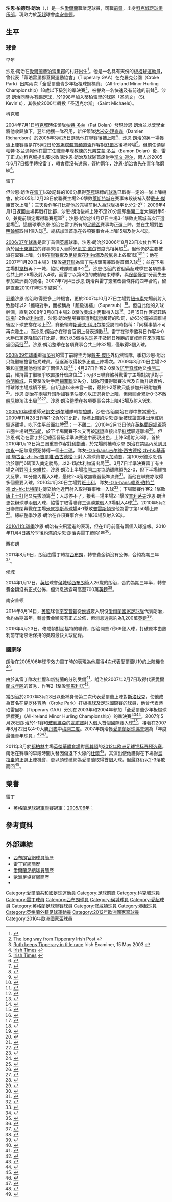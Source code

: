 {{noteTA
|G1=Football
|G2=FAcup
|G3=EPL
|T=zh-hans:谢恩·朗; zh-hk:沙恩·朗治;
|1=zh-hans:谢恩·朗; zh-hk:沙恩·朗治;
|2=zh-hans:谢恩·帕特里克·朗; zh-hk:沙恩·柏德烈·朗治;
|3=zh-hans:凯文·道尔; zh-hk:奇雲·杜爾;
|4=zh-hans:戴夫·基特森; zh-hk:戴夫·傑臣;
|5=zh-hans:斯蒂夫·科贝尔; zh-hk:史提夫·郭甫;
|6=zh-hans:贝纳永; zh-hk:班拿約;
|7=zh-hans:科克城; zh-hk:曲克城;
}}
{{Infobox Football biography 2
| playername          = 沙恩·朗治<br />''Shane Long''
| image               = [[File:FIFA_WC-qualification_2014_-_Austria_vs_Ireland_2013-09-10_-_Shane_Long_02.jpg|220px]]
| fullname            = Shane Patrick Long
| dateofbirth         = {{Birth date and age|1987|1|22|df=yes}}
| birth_place = 愛爾蘭[[蒂珀雷里郡|蒂珀雷里郡]]{{le|葛蘭豪|Gortnahoe}}
| height              = 178cm 
| position            = [[前鋒_(足球)|前鋒]]
| currentclub         = [[南安普顿足球俱乐部|南安普顿]]
| clubnumber          = 7
| youthyears1         = 1998−2000
| youthclubs1         = 圣凯文
| youthyears2         = 2000−2004
| youthclubs2         = 圣迈克尔斯
| years1              = 2004−2005
| clubs1              = [[科克城足球俱乐部|科克城]]
| caps1               = 1
| goals1              = 0
| years2              = 2005−2011
| clubs2              = [[雷丁足球俱乐部|雷丁]]
| caps2               = 174
| goals2              = 44
| years3              = 2011−2014
| clubs3              = [[西布罗姆维奇足球俱乐部|西布朗]]
| caps3               = 81
| goals3              = 19
| years4              = 2014
| clubs4              = [[赫尔城足球俱乐部|侯城]]
| caps4               = 15
| goals4              = 4
| years5              = 2014−
| clubs5              = [[南安普顿足球俱乐部|南安普顿]]
| caps5               = 186
| goals5              = 27
| years6              = 2021
| clubs6              = → [[伯恩茅斯足球俱乐部|伯恩茅斯]]
| caps6               = 11
| goals6              = 2
| nationalyears1      = 2006
| nationalteam1       = [[愛爾蘭國家足球乙隊|愛爾蘭B隊]]
| nationalcaps1       = 1
| nationalgoals1      = 0
| nationalyears2      = 2006
| nationalteam2       = [[愛爾蘭21歲以下國家足球隊|愛爾蘭U21]]
| nationalcaps2       = 1
| nationalgoals2      = 0
| nationalyears3      = 2007−
| nationalteam3       = [[愛爾蘭國家足球隊|愛爾蘭]]
| nationalcaps3       = 88
| nationalgoals3      = 17
| club-update         = 2021年9月26日 (日) 17:28 (UTC)
| nationalteam-update = 2021年3月30日
}}

'''沙恩·柏德烈·朗治'''（{{lang-en|'''Shane Patrick Long'''}}，{{bd|1987年|1月22日|catIdx=Long, Shane}}）是一名[[愛爾蘭|愛爾蘭]]職業足球員，司職[[前鋒_(足球)|前鋒]]，出身[[科克城足球俱乐部|科克城足球俱乐部]]。現效力於[[英超|英超]]球會[[南安普顿足球俱乐部|南安普顿]]。

== 生平 ==
=== 球會 ===
;早年
沙恩·朗治在[[愛爾蘭|愛爾蘭]][[蒂珀雷里郡|蒂珀雷里郡]]的村莊{{le|葛蘭豪|Gortnahoe}}出生<ref>{{cite news |language=en |date=2006-04-16 |url=http://www.timesonline.co.uk/article/0,,2093-2136208_1,00.html |title=Treated like Royalty |work=''timesonline.co.uk'' |accessdate=2006-05-17 }}</ref>。他是一名具有天份的[[板棍球|板棍球]][[運動員|運動員]]，曾代表「蒂珀雷里郡蓋爾運動協會」（Tipperary GAA）在克羅克公園（Croke Park）出席兩次「全愛爾蘭青少年板棍球錦標賽」（All-Ireland Minor Hurling Championship）18歲以下級別的準決賽<ref>[http://www.irishpost.co.uk/news/story/?trs=gbididkf The long way from Tipperary] {{Wayback|url=http://www.irishpost.co.uk/news/story/?trs=gbididkf |date=20151118080300 }} Irish Post {{en}}</ref>，被譽為一名快速及有前途的前鋒<ref>[http://archives.tcm.ie/irishexaminer/2003/05/15/story510227459.asp Ruth keeps Tipperary in title race] {{Wayback|url=http://archives.tcm.ie/irishexaminer/2003/05/15/story510227459.asp |date=20030821034135 }} Irish Examiner, 15 May 2003 {{en}}</ref>。沙恩·朗治同時亦有踢足球，於1998年加入蒂珀雷里的球隊「圣凯文」（St. Kevin's），其後於2000年轉投「圣迈克尔斯」（Saint Michaels）。

;科克城
2004年7月1日[[科克城足球俱乐部|科克城]]時任領隊[[帕特·多兰|帕特·多兰]]（Pat Dolan）發現沙恩·朗治並以獎學金將他收歸旗下，翌年他獲一隊召用，新任領隊[[达米安·理查森|达米安·理查森]]（Damien Richardson）於2005年3月25日選派他在聯賽後補上陣<ref>[http://www.irishtimes.com/newspaper/archive/2005/0326/Pg029.html#Ar02901:3E665B41466941865B42D66946273446E73E Irish Times]{{subscription}} {{Wayback|url=http://www.irishtimes.com/newspaper/archive/2005/0326/Pg029.html#Ar02901:3E665B41466941865B42D66946273446E73E |date=20121022233724 }}{{en}}</ref>，沙恩·朗治的另一場獲派上陣賽事是在5月2日於[[塞坦塔體育頻道盃|塞坦塔體育頻道盃]]作客對[[舒尔本足球俱乐部|舒爾本]]後補登場<ref>[http://www.irishtimes.com/newspaper/archive/2005/0503/Pg019.html#Ar01905:0005F105A60900068404169204168404469204468404A69201974105A74F0C874E10975C18F6131B961D1A66401CE64A1BE64B1E76551EE6BA22F6C819D74F1D27590006351FA63F1FC63520163F Irish Times]{{subscription}} {{Wayback|url=http://www.irishtimes.com/newspaper/archive/2005/0503/Pg019.html#Ar01905:0005F105A60900068404169204168404469204468404A69201974105A74F0C874E10975C18F6131B961D1A66401CE64A1BE64B1E76551EE6BA22F6C819D74F1D27590006351FA63F1FC63520163F |date=20121022233943 }}{{en}}</ref>。但前任領隊帕特·多兰通報他在[[雷丁足球俱乐部|雷丁]]任職青年隊教練的兄弟[[艾蒙·多兰|艾蒙·多兰]]（Eamon Dolan）後，雷丁正式向科克城提出要求收購沙恩·朗治及球隊首席射手[[凯文·道尔|凯文·道尔]]，兩人於2005年6月7日攜手轉投雷丁，轉會費沒有透露，簽約兩年，沙恩·朗治會先在青年隊磨練<ref>{{cite news |language=en |url=http://news.bbc.co.uk/sport2/hi/football/teams/r/reading/4614667.stm |title=Reading complete double Cork deal |publisher=''[[BBC_Sport|BBC Sport]]'' |date=2005-06-07 |accessdate=2011-05-27 |archive-date=2014-02-02 |archive-url=https://web.archive.org/web/20140202153421/http://news.bbc.co.uk/sport2/hi/football/teams/r/reading/4614667.stm |dead-url=no }}</ref>。

;雷丁
但沙恩·朗治在[[雷丁足球俱乐部|雷丁]]以破記錄的106分贏得[[英冠|英冠]]錦標的[[2005年至2006年英格蘭足球冠軍聯賽|球季]]已取得一定的一隊上陣機會，於2005年12月28日於聯賽主場2-0擊敗[[莱斯特城足球俱乐部|莱斯特城]]在賽事末段後補入替[[戴夫·傑臣|戴夫·傑臣]]首次上陣<ref>{{cite news |language=en |url=http://www.readingfc.co.uk/page/MatchReport/0,,10306~30610,00.html |title=Reading vs Leicester City |publisher=[[雷丁足球俱乐部|''readingfc.co.uk'']] |date=2005-12-28 |accessdate=2011-05-27 |deadurl=yes |archiveurl=https://web.archive.org/web/20110310202131/http://www.readingfc.co.uk/page/MatchReport/0,,10306~30610,00.html |archivedate=2011-03-10 }}</ref>；三天後作客[[德比郡足球俱乐部|打比郡]]他於完場前射入為球隊扳平比分2-2<ref>{{cite news |language=en |url=http://www.readingfc.co.uk/page/MatchReport/0,,10306~30488,00.html |title=Derby County vs Reading |publisher=[[雷丁足球俱乐部|''readingfc.co.uk'']] |date=2005-12-31 |accessdate=2011-05-27 |deadurl=yes |archiveurl=https://web.archive.org/web/20110310194843/http://www.readingfc.co.uk/page/MatchReport/0,,10306~30488,00.html |archivedate=2011-03-10 }}</ref>；2006年4月1日返回主場再戰打比郡，沙恩·朗治後補上陣不足20分鐘即[[梅開二度|梅開二度]]大勝對手5-0，兼提前鎖定奪得聯賽冠軍<ref>{{cite news |language=en |url=http://www.readingfc.co.uk/page/MatchReport/0,,10306~31094,00.html |title=Reading vs Derby County |publisher=[[雷丁足球俱乐部|''readingfc.co.uk'']] |date=2006-04-01 |accessdate=2011-05-27 |deadurl=yes |archiveurl=https://web.archive.org/web/20110310202810/http://www.readingfc.co.uk/page/MatchReport/0,,10306~31094,00.html |archivedate=2011-03-10 }}</ref>；沙恩·朗治於4月17日主場3-1擊敗[[斯托克城足球俱乐部|史篤城]]首次正選登場<ref>{{cite news |language=en |url=http://www.readingfc.co.uk/page/MatchReport/0,,10306~29397,00.html |title=Reading vs Stoke City |publisher=[[雷丁足球俱乐部|''readingfc.co.uk'']] |date=2006-04-17 |accessdate=2011-05-27 |deadurl=yes |archiveurl=https://web.archive.org/web/20110310194259/http://www.readingfc.co.uk/page/MatchReport/0,,10306~29397,00.html |archivedate=2011-03-10 }}</ref>。這個球季沙恩·朗治在雷丁所有的[[英格蘭足總盃|足總盃]]賽事均正選上陣，並在主場對[[伯明翰足球會|伯明翰城]]取得1個入球<ref>{{cite news |language=en |url=http://www.readingfc.co.uk/page/MatchReport/0,,10306~32410,00.html |title=Reading vs Birmingham |publisher=[[雷丁足球俱乐部|''readingfc.co.uk'']] |date=2006-01-28 |accessdate=2011-05-27 |deadurl=yes |archiveurl=https://web.archive.org/web/20110310193359/http://www.readingfc.co.uk/page/MatchReport/0,,10306~32410,00.html |archivedate=2011-03-10 }}</ref>。總結加盟首季在各項賽事合共上陣15場及射入4球。

[[2006年至2007年英格蘭超級聯賽|2006/07年球季]]是雷丁首個[[英超|英超]]球季，沙恩·朗治於2006年8月23日次仗作客1-2負於[[阿士東維拉足球會|阿士東維拉]]的賽事末段入替師兄[[凯文·道尔|凯文·道尔]]首度亮相英超<ref>{{cite news |language=en |url=http://www.readingfc.co.uk/page/MatchReport/0,,10306~32674,00.html |title=Aston Villa vs Reading |publisher=[[雷丁足球俱乐部|''readingfc.co.uk'']] |date=2006-08-23 |accessdate=2011-05-27 }}{{dead link|date=2018年4月 |bot=InternetArchiveBot |fix-attempted=yes }}</ref>。但他仍然主要被派在盃賽上陣，分別在[[英格蘭聯賽盃|聯賽盃]]及[[英格蘭足總盃|足總盃]]在[[利物浦足球俱乐部|利物浦]]及[[伯恩利足球俱乐部|般尼]]身上各取1球<ref>{{cite news |language=en |url=http://www.readingfc.co.uk/page/MatchReport/0,,10306~36266,00.html |title=Liverpool vs Reading |publisher=[[雷丁足球俱乐部|''readingfc.co.uk'']] |date=2006-10-25 |accessdate=2011-05-27 |deadurl=yes |archiveurl=https://web.archive.org/web/20090427050550/http://www.readingfc.co.uk/page/MatchReport/0,,10306~36266,00.html |archivedate=2009-04-27 }}</ref><ref>{{cite news |language=en |url=http://www.readingfc.co.uk/page/MatchReport/0,,10306~36441,00.html |title=Reading vs Burnley |publisher=[[雷丁足球俱乐部|''readingfc.co.uk'']] |date=2007-01-09 |accessdate=2011-05-27 }}{{dead link|date=2018年4月 |bot=InternetArchiveBot |fix-attempted=yes }}</ref>；他在2007年1月20日主場3-1擊敗[[谢菲尔德联足球俱乐部|錫菲聯]]為雷丁先拔頭籌兼取得首個入球<ref>{{cite news |language=en |url=http://www.readingfc.co.uk/page/MatchReport/0,,10306~33669,00.html |title=Reading vs Sheffield Utd |publisher=[[雷丁足球俱乐部|''readingfc.co.uk'']] |date=2007-01-20 |accessdate=2011-05-27 }}{{dead link|date=2018年4月 |bot=InternetArchiveBot |fix-attempted=yes }}</ref>；並在下場主場對[[威根竞技足球俱乐部|韋根]]再下一城，協助球隊險勝3-2<ref>{{cite news |language=en |url=http://www.readingfc.co.uk/page/MatchReport/0,,10306~34271,00.html |title=Reading vs Wigan Athletic |publisher=[[雷丁足球俱乐部|''readingfc.co.uk'']] |date=2007-01-30 |accessdate=2011-05-27 |deadurl=yes |archiveurl=https://web.archive.org/web/20090516034345/http://www.readingfc.co.uk/page/MatchReport/0,,10306~34271,00.html |archivedate=2009-05-16 }}</ref>。沙恩·朗治的首個英超球季在各項賽事合共上陣26場及射入4球，而雷丁以第8位的成績結束球季，與[[博尔顿足球俱乐部|保頓]]僅差1分而失去參加歐洲賽的資格。2007年7月4日沙恩·朗治與雷丁簽署改善條件的四年合約，留隊直至2010/11年球季結束<ref>{{cite news |language=en |date=2007-07-04 |url=http://www.readingfc.premiumtv.co.uk/page/NewsDetail/0,,10306~1067116,00.html |title=Four new contracts agreed |publisher=[[雷丁足球俱乐部|''readingfc.premiumtv.co.uk'']] |accessdate=2007-07-07 |deadurl=yes |archiveurl=https://web.archive.org/web/20080411130459/http://www.readingfc.premiumtv.co.uk/page/NewsDetail/0%2C%2C10306~1067116%2C00.html |archivedate=2008-04-11 }}</ref>。

[[2007年至2008年英格蘭超級聯賽|翌季]]沙恩·朗治取得更多上陣機會，更於2007年10月27日主場對[[纽卡斯尔联足球俱乐部|紐卡素]]完場前射入致勝球以2-1絕殺對手，而被稱為「超級後補」（Supersub）<ref>{{cite news |language=en |url=http://www.readingfc.co.uk/page/MatchReport/0,,10306~37697,00.html |title=Reading vs Newcastle |publisher=[[雷丁足球俱乐部|''readingfc.co.uk'']] |date=2007-10-27 |accessdate=2011-05-27 |deadurl=yes |archiveurl=https://web.archive.org/web/20120311005127/http://www.readingfc.co.uk/page/MatchReport/0,,10306~37697,00.html |archivedate=2012-03-11 }}</ref>。但自此他的入球幹涸，直到2008年3月8日主場2-0擊敗[[曼彻斯特城足球俱乐部|曼城]]才再取得入球<ref>{{cite news |language=en |url=http://www.readingfc.co.uk/page/MatchReport/0,,10306~37231,00.html |title=Reading vs Manchester City |publisher=[[雷丁足球俱乐部|''readingfc.co.uk'']] |date=2008-03-08 |accessdate=2011-05-27 |deadurl=yes |archiveurl=https://web.archive.org/web/20090508002423/http://www.readingfc.co.uk/page/MatchReport/0,,10306~37231,00.html |archivedate=2009-05-08 }}</ref>。3月15日作客[[晏菲路球場|晏菲路球場]]1-2負於[[利物浦足球俱乐部|利物浦]]，沙恩·朗治整場賽事遭到[[球證|球證]]嚴苛的吹罰，於63分鐘被調離場後脫下球衣擲在地上<ref>{{cite news |language=en |url=http://www.readingfc.co.uk/page/MatchReport/0,,10306~38282,00.html |title=Liverpool vs Reading |publisher=[[雷丁足球俱乐部|''readingfc.co.uk'']] |date=2008-03-15 |accessdate=2011-05-27 |deadurl=yes |archiveurl=https://web.archive.org/web/20090506095959/http://www.readingfc.co.uk/page/MatchReport/0,,10306~38282,00.html |archivedate=2009-05-06 }}</ref>，賽後領隊[[斯蒂夫·科贝尔|斯蒂夫·科贝尔]]接受訪問時指稱：『同樣事情不可再次發生。』而沙恩·朗治亦在球會官網上發表道歉<ref>{{cite web | language=en | date=2008-03-16 | url=http://www.readingfc.premiumtv.co.uk/page/NewsDetail/0,,10306~1266249,00.html | title=Long apologises | publisher=[[雷丁足球俱乐部|''readingfc.premiumtv.co.uk'']] | accessdate=2008-03-18 | deadurl=yes | archiveurl=https://web.archive.org/web/20080318151635/http://www.readingfc.premiumtv.co.uk/page/NewsDetail/0%2C%2C10306~1266249%2C00.html | archivedate=2008-03-18 }}</ref>。雷丁在球季煞科日作客4-0大勝已篤定降班的[[德比郡足球俱乐部|打比郡]]，但仍以3個[[得失球差|得失球差]]不及同日獲勝的[[富勒姆足球俱乐部|富咸]]而在來季降班返回[[英冠|英冠]]<ref>{{cite news |language=en |url=http://www.readingfc.co.uk/page/MatchReport/0,,10306~36753,00.html |title=Derby County vs Reading |publisher=[[雷丁足球俱乐部|''readingfc.co.uk'']] |date=2008-05-11 |accessdate=2011-05-27 |deadurl=yes |archiveurl=https://web.archive.org/web/20100512180310/http://www.readingfc.co.uk/page/MatchReport/0,,10306~36753,00.html |archivedate=2010-05-12 }}</ref>。沙恩·朗治整季在各項賽事合共上陣32場，僅取得3個入球。

[[2008年至2009年英格蘭足球冠軍聯賽|2008/09年球季]]重返[[英冠|英冠]]的雷丁前線主力除[[戴夫·傑臣|戴夫·傑臣]]外仍然留隊，季初沙恩·朗治只能繼續擔當板凳球員，但逐漸取得較多正選上陣場次。2009年3月20日主場2-2賽和[[查尔顿竞技足球俱乐部|查爾頓]]他包辦雷丁兩個入球<ref>{{cite news |language=en |url=http://www.readingfc.co.uk/page/MatchReport/0,,10306~44866,00.html |title=Reading vs Charlton |publisher=[[雷丁足球俱乐部|''readingfc.co.uk'']] |date=2009-03-20 |accessdate=2011-05-27 |deadurl=yes |archiveurl=https://web.archive.org/web/20110724083739/http://www.readingfc.co.uk/page/MatchReport/0,,10306~44866,00.html |archivedate=2011-07-24 }}</ref>；4月27日作客2-0擊敗[[诺里奇城足球俱乐部|诺里奇城]]他又[[梅開二度|梅開二度]]，維持雷丁繼續爭取直接升班席位<ref>{{cite news |language=en |url=http://www.readingfc.co.uk/page/MatchReport/0,,10306~45200,00.html |title=Norwich City vs Reading |publisher=[[雷丁足球俱乐部|''readingfc.co.uk'']] |date=2009-04-27 |accessdate=2011-05-27 |deadurl=yes |archiveurl=https://web.archive.org/web/20110928192934/http://www.readingfc.co.uk/page/MatchReport/0,,10306~45200,00.html |archivedate=2011-09-28 }}</ref>；5月3日聯賽煞科戰雷丁主場對競爭對手[[伯明翰足球會|伯明翰城]]，只要擊敗對手而[[谢菲尔德联足球俱乐部|錫菲聯]]又失分，球隊可獲得聯賽次席及自動升級資格，惟球隊主場成績不振，自1月底以來未嘗一勝，最終1-2落敗只能參加升班附加賽<ref>{{cite news |language=en |url=http://news.bbc.co.uk/sport2/hi/football/eng_div_1/8015130.stm |title=Birmingham clinch top-flight spot |publisher=''[[BBC_Sport|BBC Sport]]'' |date=2009-05-03 |accessdate=2011-05-27 |archive-date=2016-01-13 |archive-url=https://web.archive.org/web/20160113002043/http://news.bbc.co.uk/sport1/hi/football/eng_div_1/8015130.stm |dead-url=no }}</ref>。沙恩·朗治在兩場升班附加賽準決賽均以正選身份上陣，但兩回合累計0-3不敵[[伯恩利足球俱乐部|般尼]]被淘汰出局<ref>{{cite news |language=en |url=http://news.bbc.co.uk/sport2/hi/football/eng_div_1/8034388.stm |title=Burnley 1-0 Reading |publisher=''[[BBC_Sport|BBC Sport]]'' |date=2009-05-09 |accessdate=2011-05-27 |archive-date=2011-01-26 |archive-url=https://web.archive.org/web/20110126203628/http://news.bbc.co.uk/sport2/hi/football/eng_div_1/8034388.stm |dead-url=no }}</ref><ref>{{cite news |language=en |url=http://news.bbc.co.uk/sport2/hi/football/eng_div_1/8038221.stm |title=Reading 0-2 Burnley (agg 0-3) |publisher=''[[BBC_Sport|BBC Sport]]'' |date=2009-05-12 |accessdate=2011-05-27 |archive-date=2011-01-26 |archive-url=https://web.archive.org/web/20110126203625/http://news.bbc.co.uk/sport2/hi/football/eng_div_1/8038221.stm |dead-url=no }}</ref>。沙恩·朗治整季在各項賽事合共上陣43場及射入9球。

[[雷丁2009年至2010年球季|2009/10年球季]]師兄[[凯文·道尔|凯文·道尔]]離隊轉投[[伍尔弗汉普顿流浪足球俱乐部|狼隊]]，沙恩·朗治開始在隊中擔當重任。2009年11月28日作客1-2負於[[德比郡足球俱乐部|打比郡]]，後補上陣的沙恩·朗治被[[球證|球證]]直接出示[[紅牌|紅牌]]驅逐離場，吃下生平首面紅牌<ref>{{cite news |language=en |url=http://www.readingfc.co.uk/page/MatchReport/0,,10306~48499,00.html |title=Derby County vs Reading |publisher=[[雷丁足球俱乐部|''readingfc.co.uk'']] |date=2009-11-28 |accessdate=2011-05-27 |deadurl=yes |archiveurl=https://web.archive.org/web/20110825040814/http://www.readingfc.co.uk/page/MatchReport/0%2C%2C10306~48499%2C00.html |archivedate=2011-08-25 }}</ref>；一不離二，2010年2月13日他在[[英格蘭足總盃|英格蘭足總盃]]第五圈主場對[[西布罗姆维奇足球俱乐部|西布朗]]，於下半場開賽不久又再被[[球證|球證]]直接出示[[紅牌|紅牌]]驅逐離場<ref>{{cite news |language=en |url=http://www.readingfc.co.uk/page/MatchReport/0,,10306~51290,00.html |title=Reading vs WBA |publisher=[[雷丁足球俱乐部|''readingfc.co.uk'']] |date=2010-02-13 |accessdate=2011-05-27 |deadurl=yes |archiveurl=https://web.archive.org/web/20110625111656/http://www.readingfc.co.uk/page/MatchReport/0,,10306~51290,00.html |archivedate=2011-06-25 }}</ref>。但沙恩·朗治在雷丁於足總盃晉級半準決賽途中表現出色，上陣5場射入3球，首於2010年1月13日第三圈重賽作客對[[利物浦足球俱乐部|利物浦]]，於完場前補時沙恩·朗治在禁區內惹到[[约西·贝纳永|贝纳永]]一記無意侵犯博得一個[[十二碼|十二碼]]，隊友[[吉尔维·西古德松|-{zh-hans:吉尔维·西古德松;zh-hk:基菲爾·施古臣;zh-tw:吉爾維·西古德松;}-]]射入將球賽帶入[[加時賽|加時賽]]，第100分鐘沙恩·朗治於離門6碼頂入奠定勝局，以2-1淘汰利物浦出局<ref>{{cite news |language=en |url=http://news.bbc.co.uk/sport2/hi/football/fa_cup/8451900.stm |title=Liverpool 1-2 Reading |publisher=''[[BBC_Sport|BBC Sport]]'' |date=2010-01-13 |accessdate=2011-05-27 |archive-date=2011-01-27 |archive-url=https://web.archive.org/web/20110127012346/http://news.bbc.co.uk/sport2/hi/football/fa_cup/8451900.stm |dead-url=no }}</ref>。3月7日半準決賽雷丁有主場之利對[[阿士東維拉足球會|阿士東維拉]]，沙恩·朗治上半場[[梅開二度|梅開二度]]協助球隊領先2-0，但下半場維拉大反擊，10分鐘內轟入3球，最終2-4落敗無緣晉級準決賽<ref>{{cite news |language=en |url=http://news.bbc.co.uk/sport2/hi/football/fa_cup/8549646.stm |title=Reading 2-4 Aston Villa |publisher=''[[BBC_Sport|BBC Sport]]'' |date=2010-03-07 |accessdate=2011-05-27 |archive-date=2010-03-11 |archive-url=https://web.archive.org/web/20100311232906/http://news.bbc.co.uk/sport2/hi/football/fa_cup/8549646.stm |dead-url=no }}</ref>。而他在聯賽亦取得多個重要入球，2010年1月30日主場對[[巴恩斯利足球俱乐部|班士利]]，隊友[[赖恩·伯特兰德|-{zh-hans:赖恩·伯特兰德;zh-hk:比特蘭}-]]傳交給他近門射入取得賽事唯一入球<ref>{{cite news |language=en |url=http://www.readingfc.co.uk/page/MatchReport/0,,10306~48225,00.html |title=Reading vs Barnsley |publisher=[[雷丁足球俱乐部|''readingfc.co.uk'']] |date=2010-01-30 |accessdate=2011-05-27 |deadurl=yes |archiveurl=https://web.archive.org/web/20110625110711/http://www.readingfc.co.uk/page/MatchReport/0,,10306~48225,00.html |archivedate=2011-06-25 }}</ref>；下場聯賽作客2-1擊敗[[唐卡斯特流浪足球俱乐部|唐卡士打]]他又先拔頭籌<ref>{{cite news |language=en |url=http://www.readingfc.co.uk/page/MatchReport/0,,10306~47942,00.html |title=Doncaster vs Reading |publisher=[[雷丁足球俱乐部|''readingfc.co.uk'']] |date=2010-02-06 |accessdate=2011-05-27 |deadurl=yes |archiveurl=https://web.archive.org/web/20100329151805/http://www.readingfc.co.uk/page/MatchReport/0%2C%2C10306~47942%2C00.html |archivedate=2010-03-29 }}</ref>；入球停不了，接著一場主場2-1擊敗[[普利茅斯足球俱乐部|普利茅夫]]沙恩·朗治更包辦球隊兩個入球，協雷丁取得聯賽三連勝兼個人3場射入4球<ref>{{cite news |language=en |url=http://www.readingfc.co.uk/page/MatchReport/0,,10306~47988,00.html |title=Reading vs Plymouth |publisher=[[雷丁足球俱乐部|''readingfc.co.uk'']] |date=2010-02-09 |accessdate=2011-05-27 |deadurl=yes |archiveurl=https://web.archive.org/web/20110625105624/http://www.readingfc.co.uk/page/MatchReport/0,,10306~47988,00.html |archivedate=2011-06-25 }}</ref>。2010年5月2日聯賽閉幕戰在主場[[米底捷斯基球場|米底捷斯基球場]]4-1擊敗[[普雷斯顿足球俱乐部|普雷斯頓]]是他為雷丁第150場上陣<ref>{{cite news |language=en |url=http://www.readingfc.co.uk/page/MatchReport/0,,10306~47499,00.html |title=Reading vs Preston |publisher=[[雷丁足球俱乐部|''readingfc.co.uk'']] |date=2010-05-02 |accessdate=2011-05-27 |deadurl=yes |archiveurl=https://web.archive.org/web/20110825040805/http://www.readingfc.co.uk/page/MatchReport/0%2C%2C10306~47499%2C00.html |archivedate=2011-08-25 }}</ref>。總結整季沙恩·朗治在各項賽事合共上陣36場及射入9球。

[[雷丁2010年至2011年球季|2010/11年球季]]沙恩·朗治有突飛猛進的表現，但在11月前僅有兩個入球進帳。2010年11月4日將於季後約滿的沙恩·朗治與雷丁續約1年<ref>{{cite news |language=en |url=http://www.getreading.co.uk/sport/football/readingfc/s/2081672_shane_long_signs_new_reading_fc_contract |title=Shane Long signs new Reading FC contract |publisher=''getreading.co.uk'' |date=2010-11-04 |accessdate=2011-05-27 |archive-date=2011-08-24 |archive-url=https://web.archive.org/web/20110824124846/http://www.getreading.co.uk/sport/football/readingfc/s/2081672_shane_long_signs_new_reading_fc_contract |dead-url=no }}</ref>。

;西布朗
2011年8月9日，朗治由雷丁轉投[[西布罗姆维奇足球俱乐部|西布朗]]，轉會費金額沒有公佈，合約為期三年<ref>{{cite news |language=en |url=http://www.bbc.co.uk/sport/0/football/14468822 |title=Shane Long joins West Bromwich Albion from Reading |publisher=''[[BBC_Sport|BBC Sport]]'' |date=2011-08-09 |accessdate=2013-11-08 |archive-date=2012-07-01 |archive-url=https://www.webcitation.org/68qEiD0rh?url=http://www.bbc.co.uk/sport/0/football/14468822 |dead-url=no }}</ref>。

;侯城
2014年1月17日，[[英超|英超]]球會[[赫尔城足球俱乐部|侯城]]從[[西布罗姆维奇足球俱乐部|西布朗]]簽入26歲的朗治，合約為期三年半，轉會費金額沒有正式公佈，但消息透露可高至700萬[[英鎊|英鎊]]<ref>{{cite news |language=en |url=http://www.bbc.com/sport/0/football/25757771 |title=Transfer window: Hull sign West Brom's Shane Long |publisher=''[[BBC_Sport|BBC Sport]]'' |date=2014-01-17 |accessdate=2014-12-04 |archive-date=2014-10-22 |archive-url=https://web.archive.org/web/20141022183517/http://www.bbc.com/sport/0/football/25757771 |dead-url=no }}</ref>。

;南安普顿
2014年8月14日，[[英超|英超]]球會[[南安普顿足球俱乐部|南安普顿]]從[[赫尔城足球俱乐部|侯城]]簽入現伇[[愛爾蘭國家足球隊|愛爾蘭國家足球隊]]代表朗治，合約為期四年，轉會費金額沒有正式公佈，但消息透露約為1,200萬[[英鎊|英鎊]]<ref>{{cite news |language=en |url=http://www.bbc.com/sport/0/football/28793761 |title=Shane Long: Southampton sign Hull City striker |publisher=''[[BBC_Sport|BBC Sport]]'' |date=2014-08-14 |accessdate=2014-12-04 |archive-date=2014-12-07 |archive-url=https://web.archive.org/web/20141207232314/http://www.bbc.com/sport/0/football/28793761 |dead-url=no }}</ref>。

2019年4月23日，修咸頓對屈福特的聯賽，朗治開賽7秒69便入球，打破原本由熱刺前守衛京治保持的英超最快入球紀錄。

===國家隊===
朗治在2005/06年球季效力雷丁時的表現為他贏得4次代表愛爾蘭U19的上陣機會<ref>{{cite web | title=Republic of Ireland: Under 19 – Squad Profile | url=http://www.fai.ie/index.php?option=com_content&task=view&id=62&Itemid=75 | publisher=Football Association of Ireland | accessdate=3 June 2006 | archive-date=2012-07-01 | archive-url=https://www.webcitation.org/68qEl9yv4?url=http://www.fai.ie/index.php?option=com_content | dead-url=no }}</ref>。

由於其雷丁隊友[[奇雲·杜爾|杜爾]]和[[新特蘭足球會|新特蘭]]的{{le|史提芬·艾利略|Stephen Elliott (footballer)|艾利略}}分別受傷<ref>{{cite news | date=6 February 2007 | title=Long ready to make Republic debut | url=http://news.bbc.co.uk/sport1/hi/football/internationals/6332277.stm | publisher=BBC Sport | accessdate=7 February 2007 | archive-date=2007-02-17 | archive-url=https://web.archive.org/web/20070217180259/http://news.bbc.co.uk/sport1/hi/football/internationals/6332277.stm | dead-url=no }}</ref>，朗治於2007年2月7日取得代表[[愛爾蘭國家足球隊|愛爾蘭成年隊]]的首秀，作客2-1擊敗[[聖馬利諾國家足球隊|聖馬利諾]]<ref>{{cite news | date=7 February 2007 | title=San Marino 1–2 Rep of Ireland | url=http://news.bbc.co.uk/sport1/hi/football/internationals/6340553.stm | publisher=BBC Sport | accessdate=7 February 2007 | archive-date=2007-02-09 | archive-url=https://web.archive.org/web/20070209064000/http://news.bbc.co.uk/sport1/hi/football/internationals/6340553.stm | dead-url=no }}</ref>。

當朗治於2007年3月28日以後補身份第二次代表愛爾蘭上陣對[[斯洛伐克國家足球隊|斯洛伐克]]，使他成為首名在[[克罗体育场|克罗体育场]]（Croke Park）打[[板棍球|板棍球]]及足球國際賽的球員，他曾代表蒂珀雷里郡（Tipperary GAA）分別在2003年和2004年參加「全愛爾蘭少年板棍球錦標賽」（All-Ireland Minor Hurling Championship）的準決賽<ref>{{cite news | date=22 March 2007| title=Royals trio line up for historic match | url=http://icberkshire.icnetwork.co.uk/0275readingfc/0100news/tm_headline=royals-trio-line-up-for-historic-match&method=full&objectid=18791576&siteid=50102-name_page.html | publisher=Berkshire Regional Newspapers | accessdate=10 April 2007}}{{dead link|date=April 2011}}</ref><ref>{{cite news | date=22 March 2007 | title=Republic of Ireland 1–0 Slovakia | url=http://www.fai.ie/index.php?option=com_content&task=view&id=1886 | publisher=Football Association of Ireland | accessdate=10 April 2007 | archive-date=2012-09-09 | archive-url=https://archive.is/20120909203731/http://www.fai.ie/index.php?option=com_content&task=view&id=1886 | dead-url=no }}</ref>。2007年5月26日朗治於1-1賽和[[玻利維亞國家足球隊|玻利維亞]]的[[友誼賽|友誼賽]]射入個人首個國際賽入球<ref>{{cite news | date=26 May 2007 | title=Bolivia 1–1 Rep of Ireland | url=http://news.bbc.co.uk/sport1/hi/football/irish/6690809.stm | publisher=BBC Sport | accessdate=26 June 2007 | archive-date=2007-09-21 | archive-url=https://web.archive.org/web/20070921214753/http://news.bbc.co.uk/sport1/hi/football/irish/6690809.stm | dead-url=no }}</ref>，接著在2007年8月22日以4-0大勝[[丹麥國家足球隊|丹麥]]中[[梅開二度|梅開二度]]。2007年朗治獲[[愛爾蘭足球協會|愛爾蘭足球協會]]選為「年度最佳青年球員」<ref>{{cite news | date=20 December 2007 | url=http://www.fai.ie/index.php?option=com_content&task=view&id=2738 | title=FAI and eircom announce nominations for eircom International Awards | publisher=Football Association of Ireland | accessdate=20 December 2007 | archive-date=2011-07-28 | archive-url=https://web.archive.org/web/20110728030427/http://www.fai.ie/index.php?option=com_content&task=view&id=2738 | dead-url=yes }}</ref><ref>{{cite news | date=20 December 2007 | url=http://www.readingfc.premiumtv.co.uk/page/NewsDetail/0,,10306~1195721,00.html | title=Duo up for player of the year | publisher=Reading FC | accessdate=20 December 2007 | deadurl=yes | archiveurl=https://web.archive.org/web/20071221162743/http://www.readingfc.premiumtv.co.uk/page/NewsDetail/0%2C%2C10306~1195721%2C00.html | archivedate=2007年12月21日 }}</ref>。

2011年3月於[[都柏林|都柏林]]主場[[英傑華體育場|英傑華體育場]]對[[馬其頓國家足球隊|馬其頓]]的[[2012年欧洲足球锦标赛预选赛|2012年欧洲足球锦标赛预选赛]]，朗治在賽事的早段時間入替因傷退下火線的[[奇雲·杜爾|杜爾]]<ref>{{cite web |url=http://www.rte.ie/sport/soccer/2011/0326/repofireland_macedonia.html |title=As it Happened: Ireland 2-1 FYR Macedonia |date=26 March 2010 |work=RTE Sport |accessdate=30 March 2011 |deadurl=yes |archiveurl=https://web.archive.org/web/20110420135731/http://www.rte.ie/sport/soccer/2011/0326/repofireland_macedonia.html |archivedate=2011-04-20 }}</ref>。其演出使他獲得在下場對[[烏拉圭國家足球隊|烏拉圭]]的正選上陣機會，更以頭球破網為愛爾蘭取得首個入球，但最終仍以2-3落敗而回<ref>{{cite web|url=http://www.irishtimes.com/sports/soccer/2011/0329/1224293332860.html|title=No disgrace in defeat for second string|date=29 March 2010|work=Irish Times|accessdate=30 March 2011|archive-date=2012-07-01|archive-url=https://www.webcitation.org/68qEq0vDW?url=http://www.irishtimes.com/sports/soccer/2011/0329/1224293332860.html|dead-url=no}}</ref>。

==榮譽==
;雷丁
* [[英格蘭足球冠軍聯賽|英格蘭足球冠軍聯賽]]冠軍：[[2005年至2006年英格蘭足球冠軍聯賽|2005/06年]]；

== 參考資料 ==
{{Reflist|2}}

== 外部連結 ==
*[https://web.archive.org/web/20131225055507/http://www.wba.co.uk/team/player-profile/index.aspx?playerid=370354&tcmuri=310376 西布朗官網球員簡歷]
*[https://web.archive.org/web/20080517001725/http://www.readingfc.premiumtv.co.uk/page/ProfilesDetail/0,,10306~33469,00.html 雷丁官網簡歷]
*[https://web.archive.org/web/20131202225944/http://www.fai.ie/international/senior-men/33-shane-long.html 愛爾蘭足總球員簡歷]
*[http://www.uefa.com/uefaeuro2012/teams/player=99315/index.html 歐洲足協官網簡歷]{{Wayback|url=http://www.uefa.com/uefaeuro2012/teams/player=99315/index.html |date=20110728025117 }}
*{{soccerbase|41355|沙恩·朗治}}

{{修咸頓球員名單}}
{{Navboxes colour
|title=愛爾蘭共和國參賽名單
|bg=green
|fg=white
|bordercolor=silver
|list1=
{{2012年歐洲足球錦標賽愛爾蘭參賽名單}}
{{2016年歐洲國家盃愛爾蘭參賽名單}}
}}

{{DEFAULTSORT:Long, Shane}}
[[Category:愛爾蘭共和國足球運動員|Category:愛爾蘭共和國足球運動員]]
[[Category:足球前鋒|Category:足球前鋒]]
[[Category:科克城球員|Category:科克城球員]]
[[Category:雷丁球員|Category:雷丁球員]]
[[Category:西布朗球員|Category:西布朗球員]]
[[Category:侯城球員|Category:侯城球員]]
[[Category:愛超球員|Category:愛超球員]]
[[Category:英格蘭足球聯賽球員|Category:英格蘭足球聯賽球員]]
[[Category:修咸頓球員|Category:修咸頓球員]]
[[Category:英超球員|Category:英超球員]]
[[Category:英格蘭外籍足球運動員|Category:英格蘭外籍足球運動員]]
[[Category:2012年歐洲國家盃球員|Category:2012年歐洲國家盃球員]]
[[Category:2016年歐洲國家盃球員|Category:2016年歐洲國家盃球員]]